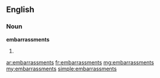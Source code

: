 ==English==

===Noun===
'''embarrassments'''

# {{plural of|[[embarrassment]]}}

[[ar:embarrassments]]
[[fr:embarrassments]]
[[mg:embarrassments]]
[[my:embarrassments]]
[[simple:embarrassments]]